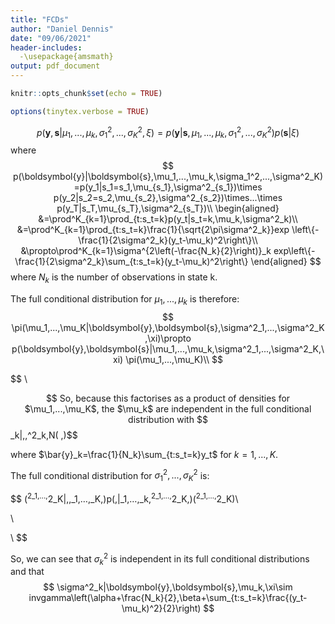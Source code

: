 ```yaml
---
title: "FCDs"
author: "Daniel Dennis"
date: "09/06/2021"
header-includes:
  -\usepackage{amsmath}
output: pdf_document
---
```


```r
knitr::opts_chunk$set(echo = TRUE)
```

```r
options(tinytex.verbose = TRUE)
```


$$p(\boldsymbol{y},\boldsymbol{s}|\mu_1,...,\mu_k,\sigma_1^2,...,\sigma^2_K,\xi)=p(\boldsymbol{y}|\boldsymbol{s},\mu_1,...,\mu_k,\sigma_1^2,...,\sigma^2_K)p(\boldsymbol{s}|\xi)$$
where
$$
p(\boldsymbol{y}|\boldsymbol{s},\mu_1,...,\mu_k,\sigma_1^2,...,\sigma^2_K)=p(y_1|s_1=s_1,\mu_{s_1},\sigma^2_{s_1})\times p(y_2|s_2=s_2,\mu_{s_2},\sigma^2_{s_2})\times...\times p(y_T|s_T,\mu_{s_T},\sigma^2_{s_T})\\
\begin{aligned}
&=\prod^K_{k=1}\prod_{t:s_t=k}p(y_t|s_t=k,\mu_k,\sigma^2_k)\\
&=\prod^K_{k=1}\prod_{t:s_t=k}\frac{1}{\sqrt{2\pi\sigma^2_k}}exp \left\{-\frac{1}{2\sigma^2_k}(y_t-\mu_k)^2\right\}\\
&\propto\prod^K_{k=1}\sigma^{2\left(-\frac{N_k}{2}\right)}_k exp\left\{-\frac{1}{2\sigma^2_k}\sum_{t:s_t=k}(y_t-\mu_k)^2\right\}
\end{aligned}
$$
where $N_k$ is the number of observations in state k.

The full conditional distribution for $\mu_1,...,\mu_k$ is therefore:
$$
\pi(\mu_1,...,\mu_K|\boldsymbol{y},\boldsymbol{s},\sigma^2_1,...,\sigma^2_K,\xi)\propto p(\boldsymbol{y},\boldsymbol{s}|\mu_1,...,\mu_k,\sigma^2_1,...,\sigma^2_K,\xi) \pi(\mu_1,...,\mu_K)\\
$$

$$
\begin{aligned}

& =p(\boldsymbol{y}|\boldsymbol{s},\mu_1,...,\mu_k,\sigma^2_1,...,\sigma^2_K)p(\boldsymbol{s}|\xi)\pi(\mu_1,...,\mu_K)\\

& \propto p(\boldsymbol{y}|\boldsymbol{s},\mu_1,...,\mu_k,\sigma^2_1,...,\sigma^2_K)\pi(\mu_1,...,\mu_K)\\

& =p(\boldsymbol{y}|\boldsymbol{s},\mu_1,...,\mu_k,\sigma^2_1,...,\sigma^2_K)\times \prod^K_{k=1}\pi(\mu_k)\\

\end{aligned}\\
\begin{aligned}\\

&\propto\prod^K_{k=1}\sigma_k^{2\left(-\frac{N_k}{2}\right)}exp\left\{-\frac{1}{2\sigma^2_k}\sum_{t:s_t=k}(y_t-\mu_k)^2\right\}\times\prod^K_{k=1}exp\left\{-\frac{1}{2v}(\mu_k-m)^2\right\}\\

&\propto\prod^K_{k=1}exp\left\{-\frac{1}{2\sigma^2_k}\left(\sum_{t:s_t=k}(y_t^2-2y_t\mu_k+\mu_k^2)\right)-\frac{1}{2v}(\mu_k-m)^2\right\}\\

&=\prod^K_{k=1}exp\left\{-\frac{1}{2\sigma^2_k}\left(\sum_{t:s_t=k}y_t^2-2\mu_k\sum_{t:s_t=k}y_t+\mu_k^2\sum_{t:s_t=k}1\right)-\frac{1}{2v}(\mu_k^2-2\mu_km+m^2)\right\}\\

&=\prod^K_{k=1}exp\left\{-\frac{1}{2\sigma^2_k}\left(\sum_{t:s_t=k}y_t^2-2\mu_kN_k\bar{y}_k+N_k\mu_k^2\right)-\frac{1}{2v}(\mu_k^2-2\mu_km+m^2)\right\}\\

&\propto\prod^K_{k=1}exp\left\{-\frac{1}{2\sigma^2_k}(-2\mu_kN_k\bar{y}_k+N_k\mu_k^2)-\frac{1}{2v}(\mu_k^2-2\mu_km)\right\}\\

&=\prod^K_{k=1}exp\left\{-\frac{1}{2\sigma^2_kv}(v[-2\mu_kN_k\bar{y}_k+N_k\mu_k^2])+\sigma^2_k(\mu_k^2-2\mu_km)\right\}\\

&=\prod^K_{k=1}exp\left\{-\frac{1}{2\sigma^2_kv}([vN_k+\sigma^2_k]\mu_k^2-2\mu_kN_k\bar{y}_kv-2\mu_km\sigma^2_k)\right\}\\

&=\prod^K_{k=1}exp\left\{-\frac{1}{\frac{2\sigma^2_kv}{vN_k+\sigma^2_k}}\left[
\mu_k^2-2\left(\frac{vN_k\bar{y}_k+\sigma^2_km}{vN_k+\sigma^2_k}\right)\mu_k\right]\right\}\\

&=\prod^K_{k=1}exp\left\{-\frac{1}{\frac{2\sigma^2_kv}{vN_k+\sigma^2_k}}\left[
\left(\mu_k-\frac{vN_k\bar{y}_k+\sigma^2_km}{vN_k+\sigma^2_k}\right)^2-\left(
\frac{vN_k\bar{y}_k+\sigma^2_km}{vN_k+\sigma^2_k}
\right)^2\right]\right\}\\

&\propto\prod^K_{k=1}exp\left\{-\frac{vN_k+\sigma^2_k}{2\sigma^2_kv}\left[
\left(\mu_k-\frac{vN_k\bar{y}_k+\sigma^2_km}{vN_k+\sigma^2_k}\right)^2\right]\right\}\\

\end{aligned}
$$
So, because this factorises as a product of densities for $\mu_1,...,\mu_K$, the $\mu_k$ are independent in the full conditional distribution with
$$\mu_k|\boldsymbol{y},\boldsymbol{s},\sigma^2_k,\xi\sim N\left(
\frac{vN_k\bar{y}_k+\sigma^2_km}{vN_k+\sigma^2_k},\frac{\sigma^2_kv}{vN_k+\sigma^2_k}\right)$$

where $\bar{y}_k=\frac{1}{N_k}\sum_{t:s_t=k}y_t$ for $k=1,...,K$.

The full conditional distribution for $\sigma^2_1,...,\sigma^2_K$ is:

$$
\pi(\sigma^2_1,...,\sigma^2_K|\boldsymbol{y},\boldsymbol{s},\mu_1,...,\mu_K,\xi)\propto p(\boldsymbol{y},\boldsymbol{s}|\mu_1,...,\mu_k,\sigma^2_1,...,\sigma^2_K,\xi)\pi(\sigma^2_1,...,\sigma^2_K)\\

\begin{aligned}

& =p(\boldsymbol{y}|\boldsymbol{s},\mu_1,...,\mu_k,\sigma^2_1,...,\sigma^2_K)p(\boldsymbol{s}|\xi)\pi(\sigma^2_1,...,\sigma^2_K)\\

& \propto p(\boldsymbol{y}|\boldsymbol{s},\mu_1,...,\mu_k,\sigma^2_1,...,\sigma^2_K)\pi(\sigma^2_1,...,\sigma^2_K)\\

& =p(\boldsymbol{y}|\boldsymbol{s},\mu_1,...,\mu_k,\sigma^2_1,...,\sigma^2_K)\times \prod^K_{k=1}\pi(\sigma^2_k)\\

\end{aligned}\\

\begin{aligned}\\

&=\prod^K_{k=1}\sigma_k^{2\left(-\frac{N_k}{2}\right)}exp\left\{-\frac{1}{2\sigma^2_k}\sum_{t:s_t=k}(y_t-\mu_k)^2\right\}\times
\prod^K_{k=1}\frac{\beta}{\Gamma(\alpha)}\sigma^{2(-\alpha-1)}_kexp\left\{-\frac{\beta}{\sigma^2_k}\right\}\\

&\propto\prod^K_{k=1}\sigma_k^{2\left(-\alpha-\frac{N_k}{2}-1\right)}exp\left\{-\frac{1}{2\sigma^2_k}\left(\sum_{t:s_t=k}(y_t-\mu_k)^2\right)-\frac{\beta}{\sigma^2_k}\right\}\\

&=\prod^K_{k=1}\sigma_k^{2\left(-\alpha-\frac{N_k}{2}-1\right)}exp\left\{-\frac{1}{\sigma^2_k}\left(\beta+\sum_{t:s_t=k}\frac{(y_t-\mu_k)^2}{2}\right)\right\}\\
\end{aligned}\\
$$

So, we can see that $\sigma^2_k$ is independent in its full conditional distributions and that
$$
\sigma^2_k|\boldsymbol{y},\boldsymbol{s},\mu_k,\xi\sim invgamma\left(\alpha+\frac{N_k}{2},\beta+\sum_{t:s_t=k}\frac{(y_t-\mu_k)^2}{2}\right)
$$

